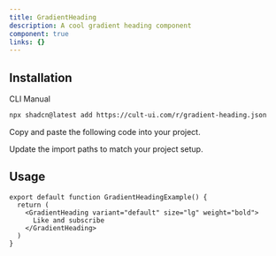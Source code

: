 ```yaml
---
title: GradientHeading
description: A cool gradient heading component
component: true
links: {}
---
```


<ComponentPreview
  name="gradient-heading-demo"
  className="[&_.preview>[data-orientation=vertical]]:sm:max-w-[70%]"
  description="All variations"
/>

## Installation

<CodeTabs>

<TabsList>
  <TabsTrigger value="cli">CLI</TabsTrigger>
  <TabsTrigger value="manual">Manual</TabsTrigger>
</TabsList>

<TabsContent value="cli">

```bash
npx shadcn@latest add https://cult-ui.com/r/gradient-heading.json
```

</TabsContent>

<TabsContent value="manual">

<Steps>

<Step>Copy and paste the following code into your project.</Step>

<ComponentSource name="gradient-heading" />

<Step>Update the import paths to match your project setup.</Step>

</Steps>

</TabsContent>

</CodeTabs>

## Usage


```tsx
export default function GradientHeadingExample() {
  return (
    <GradientHeading variant="default" size="lg" weight="bold">
      Like and subscribe
    </GradientHeading>
  )
}
```
